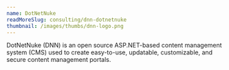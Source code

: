 ```yaml
---
name: DotNetNuke
readMoreSlug: consulting/dnn-dotnetnuke
thumbnail: /images/thumbs/dnn-logo.png
---
```


DotNetNuke (DNN) is an open source ASP.NET-based content management system (CMS) used to create easy-to-use, updatable, customizable, and secure content management portals.
